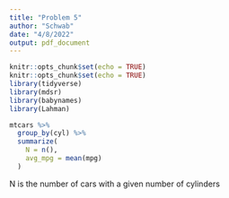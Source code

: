 ```yaml
---
title: "Problem 5"
author: "Schwab"
date: "4/8/2022"
output: pdf_document
---
```


```r
knitr::opts_chunk$set(echo = TRUE)
knitr::opts_chunk$set(echo = TRUE)
library(tidyverse)
library(mdsr)
library(babynames)
library(Lahman)
```

```r
mtcars %>%
  group_by(cyl) %>%
  summarize(
    N = n(),
    avg_mpg = mean(mpg)
  )
```
N is the number of cars with a given number of cylinders

